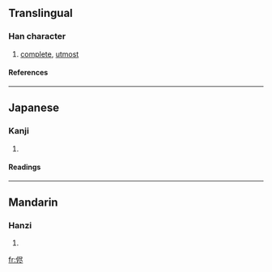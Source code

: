 {{see|儘}}

==Translingual==
===Han character===
{{Han char|rad=人|as=06|sn=8|four=|canj=人尸人卜 (OSOY)}}
# [[complete]], [[utmost]]
====References====
{{Han ref|kx=0102.291|hdz=10154.081|uh=4FAD|ud=20397}}
----
==Japanese==
===Kanji===
{{ja-kanji|grade=|rs=人06}}
# {{defn|Japanese}} 
====Readings====
{{ja-readings|on=[[じん]] (jin)|kun=[[ことごとく]] (kotogotoku), [[まま]] (mama)}}
----
==Mandarin==
===Hanzi===
{{cmn-hanzi|pin=[[jǐn]] (jin3)|wg=chin<sup>3</sup>}}
# {{defn|Mandarin}}

[[fr:侭]]
